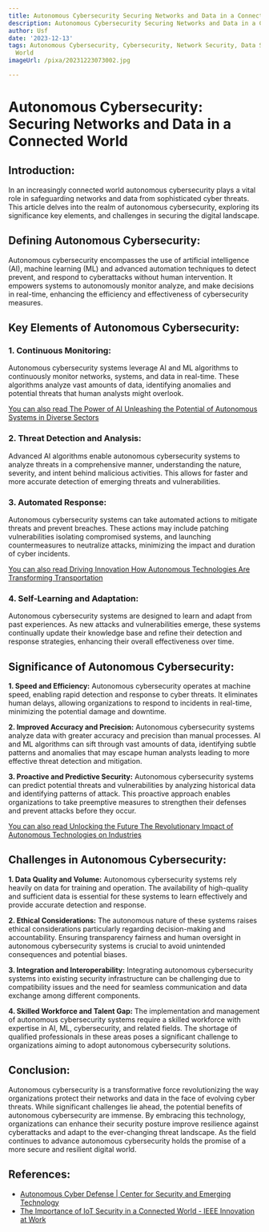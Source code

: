 ```yaml
---
title: Autonomous Cybersecurity Securing Networks and Data in a Connected World
description: Autonomous Cybersecurity Securing Networks and Data in a Connected World
author: Usf
date: '2023-12-13'
tags: Autonomous Cybersecurity, Cybersecurity, Network Security, Data Security, Connected
  World
imageUrl: /pixa/20231223073002.jpg

---
```

# Autonomous  Cybersecurity: Securing Networks and Data in a Connected World

## Introduction:

In an increasingly connected  world autonomous cybersecurity plays a vital role  in safeguarding networks and data from sophisticated  cyber threats.  This article delves into the realm of autonomous cybersecurity, exploring its significance key elements, and  challenges in securing the  digital landscape.

## Defining Autonomous Cybersecurity:

Autonomous cybersecurity encompasses the  use of artificial intelligence (AI), machine learning  (ML) and advanced automation techniques  to detect prevent, and respond to cyberattacks without human intervention. It empowers systems to autonomously monitor analyze, and  make decisions in real-time,  enhancing the efficiency and effectiveness of cybersecurity measures.

## Key Elements of Autonomous  Cybersecurity:

### 1.  Continuous Monitoring:

Autonomous cybersecurity  systems leverage AI and ML algorithms to continuously monitor  networks, systems, and data in real-time.  These algorithms analyze vast amounts of data, identifying anomalies and potential threats that human analysts  might overlook.

[You can also read The Power of  AI Unleashing the Potential of Autonomous Systems in Diverse Sectors](The%20Power%20of%20AI%20Unleashing%20the%20Potential%20of%20Autonomous%20Systems%20in%20Diverse%20Sectors)


### 2. Threat  Detection and Analysis:

Advanced AI algorithms enable autonomous cybersecurity systems to analyze threats in a comprehensive manner, understanding the nature, severity, and intent behind malicious activities. This allows for faster and more accurate detection of emerging threats and vulnerabilities.

### 3. Automated Response:

Autonomous cybersecurity systems can  take automated actions to mitigate threats and prevent breaches. These actions may include patching  vulnerabilities isolating compromised systems, and launching countermeasures to neutralize attacks,  minimizing the impact and duration of cyber  incidents.

[You can also read Driving Innovation How Autonomous Technologies Are Transforming Transportation](Driving%20Innovation%20How%20Autonomous%20Technologies%20Are%20Transforming%20Transportation)


### 4. Self-Learning and Adaptation:

Autonomous cybersecurity systems are designed to learn and adapt from past experiences. As  new  attacks and vulnerabilities emerge, these systems continually update their knowledge  base and refine their detection and response strategies, enhancing their overall effectiveness over time.

## Significance of Autonomous Cybersecurity:

**1. Speed and Efficiency:**
Autonomous cybersecurity operates at machine speed, enabling rapid detection and response to  cyber threats. It eliminates human delays, allowing organizations to respond to incidents  in real-time, minimizing the potential damage and downtime.

**2.  Improved Accuracy and Precision:**
Autonomous cybersecurity systems analyze data with greater accuracy and  precision  than manual processes.  AI and ML algorithms can sift through vast amounts  of data, identifying subtle patterns and anomalies that may escape  human analysts leading to  more effective threat detection and mitigation.

**3. Proactive and  Predictive Security:**
Autonomous cybersecurity systems  can predict potential threats and  vulnerabilities by analyzing  historical  data and identifying patterns of attack. This proactive approach enables organizations to take preemptive measures to strengthen their defenses and prevent attacks before they  occur.

[You can also read Unlocking  the  Future The Revolutionary Impact of Autonomous Technologies on Industries](Unlocking%20the%20Future%20The%20Revolutionary%20Impact%20of%20Autonomous%20Technologies%20on%20Industries)


##  Challenges in Autonomous Cybersecurity:

**1. Data Quality and Volume:**
Autonomous cybersecurity systems rely heavily on data for training and operation. The availability of high-quality and sufficient  data is essential for  these systems to learn effectively and provide accurate detection and response.

**2. Ethical Considerations:**
The autonomous nature of these systems raises ethical considerations particularly regarding decision-making and accountability. Ensuring  transparency  fairness  and human  oversight in autonomous cybersecurity systems is crucial to avoid unintended consequences  and potential biases.

**3. Integration and Interoperability:**
Integrating autonomous cybersecurity systems  into  existing  security infrastructure can be challenging due to compatibility issues and the need for seamless communication and data exchange among different components.

**4. Skilled Workforce and Talent Gap:**
The  implementation and management of autonomous cybersecurity systems require a skilled workforce with expertise in AI, ML, cybersecurity, and related fields. The shortage of qualified professionals in these areas poses a significant challenge to organizations aiming to adopt autonomous cybersecurity solutions.

## Conclusion:

Autonomous cybersecurity is a  transformative force revolutionizing  the way organizations protect their networks and data  in the face of evolving cyber threats. While significant challenges lie ahead, the potential  benefits of autonomous cybersecurity are immense. By embracing this technology, organizations can  enhance their  security posture improve resilience against cyberattacks and adapt  to the ever-changing threat landscape. As the field continues to advance autonomous cybersecurity holds the promise of a more  secure and resilient digital world.

## References:
- [Autonomous Cyber Defense | Center for Security and Emerging Technology](https://cset.georgetown.edu/publication/autonomous-cyber-defense/)
- [The Importance of IoT Security in a Connected World - IEEE Innovation at Work](https://innovationatwork.ieee.org/the-importance-of-iot-security-in-a-connected-world/)
